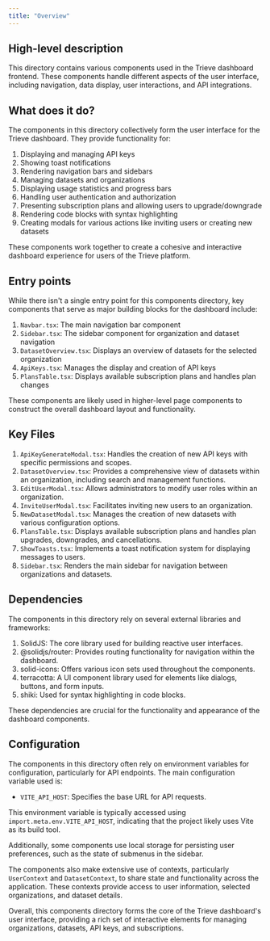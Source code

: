 ```yaml
---
title: "Overview"
---
```


## High-level description
This directory contains various components used in the Trieve dashboard frontend. These components handle different aspects of the user interface, including navigation, data display, user interactions, and API integrations.

## What does it do?
The components in this directory collectively form the user interface for the Trieve dashboard. They provide functionality for:

1. Displaying and managing API keys
2. Showing toast notifications
3. Rendering navigation bars and sidebars
4. Managing datasets and organizations
5. Displaying usage statistics and progress bars
6. Handling user authentication and authorization
7. Presenting subscription plans and allowing users to upgrade/downgrade
8. Rendering code blocks with syntax highlighting
9. Creating modals for various actions like inviting users or creating new datasets

These components work together to create a cohesive and interactive dashboard experience for users of the Trieve platform.

## Entry points
While there isn't a single entry point for this components directory, key components that serve as major building blocks for the dashboard include:

1. `Navbar.tsx`: The main navigation bar component
2. `Sidebar.tsx`: The sidebar component for organization and dataset navigation
3. `DatasetOverview.tsx`: Displays an overview of datasets for the selected organization
4. `ApiKeys.tsx`: Manages the display and creation of API keys
5. `PlansTable.tsx`: Displays available subscription plans and handles plan changes

These components are likely used in higher-level page components to construct the overall dashboard layout and functionality.

## Key Files
1. `ApiKeyGenerateModal.tsx`: Handles the creation of new API keys with specific permissions and scopes.
2. `DatasetOverview.tsx`: Provides a comprehensive view of datasets within an organization, including search and management functions.
3. `EditUserModal.tsx`: Allows administrators to modify user roles within an organization.
4. `InviteUserModal.tsx`: Facilitates inviting new users to an organization.
5. `NewDatasetModal.tsx`: Manages the creation of new datasets with various configuration options.
6. `PlansTable.tsx`: Displays available subscription plans and handles plan upgrades, downgrades, and cancellations.
7. `ShowToasts.tsx`: Implements a toast notification system for displaying messages to users.
8. `Sidebar.tsx`: Renders the main sidebar for navigation between organizations and datasets.

## Dependencies
The components in this directory rely on several external libraries and frameworks:

1. SolidJS: The core library used for building reactive user interfaces.
2. @solidjs/router: Provides routing functionality for navigation within the dashboard.
3. solid-icons: Offers various icon sets used throughout the components.
4. terracotta: A UI component library used for elements like dialogs, buttons, and form inputs.
5. shiki: Used for syntax highlighting in code blocks.

These dependencies are crucial for the functionality and appearance of the dashboard components.

## Configuration
The components in this directory often rely on environment variables for configuration, particularly for API endpoints. The main configuration variable used is:

- `VITE_API_HOST`: Specifies the base URL for API requests.

This environment variable is typically accessed using `import.meta.env.VITE_API_HOST`, indicating that the project likely uses Vite as its build tool.

Additionally, some components use local storage for persisting user preferences, such as the state of submenus in the sidebar.

The components also make extensive use of contexts, particularly `UserContext` and `DatasetContext`, to share state and functionality across the application. These contexts provide access to user information, selected organizations, and dataset details.

Overall, this components directory forms the core of the Trieve dashboard's user interface, providing a rich set of interactive elements for managing organizations, datasets, API keys, and subscriptions.